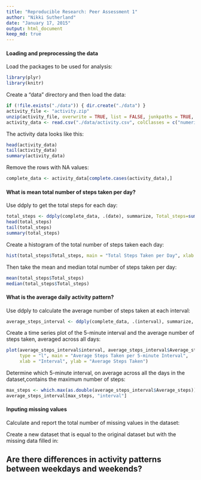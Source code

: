 ```yaml
---
title: "Reproducible Research: Peer Assessment 1"
author: "Nikki Sutherland"
date: "January 17, 2015"
output: html_document
keep_md: true
---
```



#### Loading and preprocessing the data
  
Load the packages to be used for analysis:

```r
library(plyr)
library(knitr)
```

  
Create a "data" directory and then load the data:

```r
if (!file.exists("./data")) { dir.create("./data") }
activity_file <- "activity.zip"
unzip(activity_file, overwrite = TRUE, list = FALSE, junkpaths = TRUE, exdir = "./data", unzip = "internal", setTimes = FALSE)
activity_data <- read.csv("./data/activity.csv", colClasses = c("numeric", "character", "numeric"))
```


The activity data looks like this:

```r
head(activity_data)
tail(activity_data)
summary(activity_data)
```


Remove the rows with NA values:

```r
complete_data <- activity_data[complete.cases(activity_data),]
```


#### What is mean total number of steps taken per day?

Use ddply to get the total steps for each day:
```r
total_steps <- ddply(complete_data, .(date), summarize, Total_steps=sum(steps))
head(total_steps)
tail(total_steps)
summary(total_steps)
```

Create a histogram of the total number of steps taken each day:

```r
hist(total_steps$Total_steps, main = "Total Steps Taken per Day", xlab = "Total Steps")
```

Then take the mean and median total number of steps taken per day:
```r
mean(total_steps$Total_steps)
median(total_steps$Total_steps)
```



#### What is the average daily activity pattern?

Use ddply to calculate the average number of steps taken at each interval:
```r
average_steps_interval <- ddply(complete_data, .(interval), summarize, Average_steps=mean(steps))
```

Create a time series plot of the 5-minute interval and the average number of steps taken, averaged across all days:
```r
plot(average_steps_interval$interval, average_steps_interval$Average_steps, 
     type = "l", main = "Average Steps Taken per 5-minute Interval",
     xlab = "Interval", ylab = "Average Steps Taken")
```

Determine which 5-minute interval, on average across all the days in the dataset,contains the maximum number of steps:
```r
max_steps <- which.max(as.double(average_steps_interval$Average_steps))
average_steps_interval[max_steps, "interval"]
```

#### Inputing missing values



Calculate and report the total number of missing values in the dataset:



Create a new dataset that is equal to the original dataset but with the
missing data filled in:


## Are there differences in activity patterns between weekdays and weekends?
